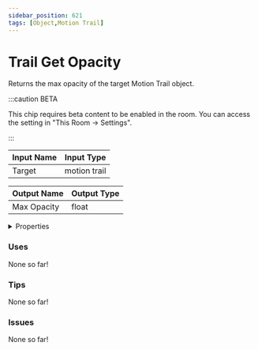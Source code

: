 ```yaml
---
sidebar_position: 621
tags: [Object,Motion Trail]
---
```


# Trail Get Opacity

Returns the max opacity of the target Motion Trail object.

:::caution BETA

This chip requires beta content to be enabled in the room. You can access the setting in "This Room -> Settings".

:::


<EsbSvg />

| Input Name | Input Type |
|-----------|-----------|
| Target | motion trail |

| Output Name | Output Type |
|-----------|-----------|
| Max Opacity | float |


<details>
  <summary>Properties</summary>
  <div>
    <div>
    <table>
      <thead>
        <tr>
          <th>Is beta required?</th>
          <th>✅</th>
        </tr>
        <tr>
          <th>Is this chip a trolling risk?</th>
          <th>❌</th>
        </tr>
        <tr>
          <th>Chip UUID</th>
          <th>6dcc7a44-0163-4058-97a9-1ef7f482a3d5</th>
        </tr>
      </thead>
    </table>
    </div>
  </div>
</details>

### Uses

None so far!

### Tips

None so far!

### Issues

None so far!